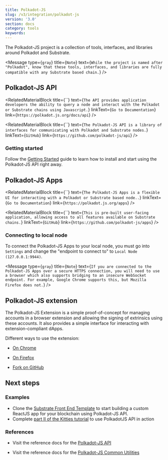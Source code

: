 ```yaml
---
title: Polkadot-JS
slug: /v3/integration/polkadot-js
version: '3.0'
section: docs
category: tools
keywords:
---
```


The Polkadot-JS project is a collection of tools, interfaces, and libraries around Polkadot and
Substrate.

<Message
  type={`gray`}
  title={`Note`}
  text={`While the project is named after "Polkadot", know that these tools, interfaces, and
  libraries are fully compatible with any Substrate based chain.`}
/>

## Polkadot-JS API

<RelatedMaterialBlock
  title={``}
  text={`The API provides application developers the ability to query a node and interact with the Polkadot
  or Substrate chains using Javascript.`}
  linkText={`Go to Documentation`}
  link={`https://polkadot.js.org/docs/api`}
/>

<RelatedMaterialBlock
  title={``}
  text={`The Polkadot-JS API is a library of interfaces for communicating with Polkadot and Substrate nodes.`}
  linkText={`GitHub`}
  link={`https://github.com/polkadot-js/api`}
/>

### Getting started

Follow the
[Getting Started](https://polkadot.js.org/docs/api/) guide to learn how to install and start using
the Polkadot-JS API right away.

## Polkadot-JS Apps

<RelatedMaterialBlock
  title={``}
  text={`The Polkadot-JS Apps is a flexible UI for interacting with a Polkadot or Substrate based node..`}
  linkText={`Go to Documentation`}
  link={`https://polkadot.js.org/apps`}
/>

<RelatedMaterialBlock
  title={``}
  text={`This is pre-built user-facing application, allowing access to all features available on Substrate
  chains.`}
  linkText={`GitHub`}
  link={`https://github.com/polkadot-js/apps`}
/>

### Connecting to local node

To connect the Polkadot-JS Apps to your local node, you must go into `Settings` and change the
"endpoint to connect to" to `Local Node (127.0.0.1:9944)`.

<Message
  type={`gray`}
  title={`Note`}
  text={`If you are connected to the Polkadot-JS Apps over a secure HTTPS connection, you will
  need to use a browser which also supports bridging to an insecure WebSocket endpoint. For example,
  Google Chrome supports this, but Mozilla Firefox does not.`}
/>

## Polkadot-JS extension

The Polkadot-JS Extension is a simple proof-of-concept for managing accounts in a browser extension
and allowing the signing of extrinsics using these accounts. It also provides a simple interface for
interacting with extension-compliant dApps.

Different ways to use the extension:

- [On Chrome](https://chrome.google.com/webstore/detail/polkadot%7Bjs%7D-extension/mopnmbcafieddcagagdcbnhejhlodfdd)

- [On Firefox](https://addons.mozilla.org/en-US/firefox/addon/polkadot-js-extension)

- [Fork on GitHub](https://github.com/polkadot-js/extension)

## Next steps

### Examples

- Clone the
  [Substrate Front End Template](https://github.com/substrate-developer-hub/substrate-front-end-template)
  to start building a custom ReactJS app for your blockchain using Polkadot-JS API.
- Complete [part II of the Kitties tutorial](/tutorials/v3/kitties/pt2/) to use PolkadotJS API in action

### References

- Visit the reference docs for the [Polkadot-JS API](https://polkadot.js.org/api/)

- Visit the reference docs for the [Polkadot-JS Common Utilities](https://polkadot.js.org/common/)
